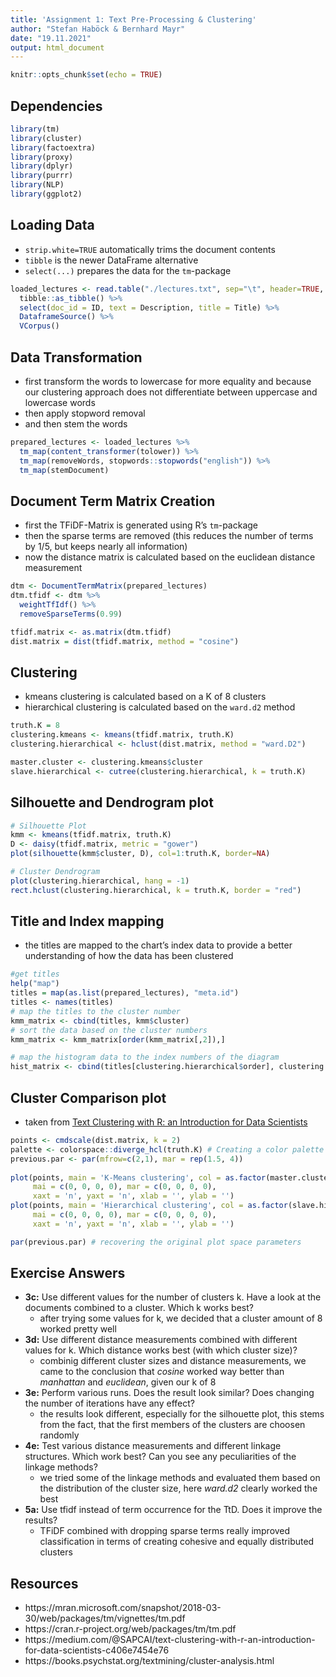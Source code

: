 ```yaml
---
title: 'Assignment 1: Text Pre-Processing & Clustering'
author: "Stefan Haböck & Bernhard Mayr"
date: "19.11.2021"
output: html_document
---
```


```r
knitr::opts_chunk$set(echo = TRUE)
```

## Dependencies
```r
library(tm)
library(cluster)
library(factoextra)
library(proxy)
library(dplyr)
library(purrr)
library(NLP)
library(ggplot2)
```

## Loading Data
- `strip.white=TRUE` automatically trims the document contents
- `tibble` is the newer DataFrame alternative
- `select(...)` prepares the data for the `tm`-package

```r
loaded_lectures <- read.table("./lectures.txt", sep="\t", header=TRUE, strip.white=TRUE) %>%
  tibble::as_tibble() %>%
  select(doc_id = ID, text = Description, title = Title) %>%
  DataframeSource() %>%
  VCorpus()
```

## Data Transformation
- first transform the words to lowercase for more equality and because our clustering approach does not differentiate between uppercase and lowercase words
- then apply stopword removal
- and then stem the words

```r
prepared_lectures <- loaded_lectures %>%
  tm_map(content_transformer(tolower)) %>%
  tm_map(removeWords, stopwords::stopwords("english")) %>%
  tm_map(stemDocument)
```

## Document Term Matrix Creation
- first the TFiDF-Matrix is generated using R's `tm`-package
- then the sparse terms are removed (this reduces the number of terms by 1/5, but keeps nearly all information)
- now the distance matrix is calculated based on the euclidean distance measurement

```r
dtm <- DocumentTermMatrix(prepared_lectures)
dtm.tfidf <- dtm %>%
  weightTfIdf() %>%
  removeSparseTerms(0.99)

tfidf.matrix <- as.matrix(dtm.tfidf)
dist.matrix = dist(tfidf.matrix, method = "cosine")
```

## Clustering
- kmeans clustering is calculated based on a K of 8 clusters
- hierarchical clustering is calculated based on the `ward.d2` method

```r
truth.K = 8
clustering.kmeans <- kmeans(tfidf.matrix, truth.K)
clustering.hierarchical <- hclust(dist.matrix, method = "ward.D2")

master.cluster <- clustering.kmeans$cluster 
slave.hierarchical <- cutree(clustering.hierarchical, k = truth.K)
```

## Silhouette and Dendrogram plot

```r
# Silhouette Plot
kmm <- kmeans(tfidf.matrix, truth.K)
D <- daisy(tfidf.matrix, metric = "gower")
plot(silhouette(kmm$cluster, D), col=1:truth.K, border=NA)

# Cluster Dendrogram
plot(clustering.hierarchical, hang = -1)
rect.hclust(clustering.hierarchical, k = truth.K, border = "red")
```

## Title and Index mapping
- the titles are mapped to the chart's index data to provide a better understanding of how the data has been clustered
```r
#get titles
help("map")
titles = map(as.list(prepared_lectures), "meta.id")
titles <- names(titles)
# map the titles to the cluster number
kmm_matrix <- cbind(titles, kmm$cluster)
# sort the data based on the cluster numbers
kmm_matrix <- kmm_matrix[order(kmm_matrix[,2]),]

# map the histogram data to the index numbers of the diagram
hist_matrix <- cbind(titles[clustering.hierarchical$order], clustering.hierarchical$order)
```

## Cluster Comparison plot
- taken from [Text Clustering with R: an Introduction for Data Scientists](https://medium.com/@SAPCAI/text-clustering-with-r-an-introduction-for-data-scientists-c406e7454e76)

```r
points <- cmdscale(dist.matrix, k = 2) 
palette <- colorspace::diverge_hcl(truth.K) # Creating a color palette 
previous.par <- par(mfrow=c(2,1), mar = rep(1.5, 4)) 
 
plot(points, main = 'K-Means clustering', col = as.factor(master.cluster), 
     mai = c(0, 0, 0, 0), mar = c(0, 0, 0, 0), 
     xaxt = 'n', yaxt = 'n', xlab = '', ylab = '') 
plot(points, main = 'Hierarchical clustering', col = as.factor(slave.hierarchical), 
     mai = c(0, 0, 0, 0), mar = c(0, 0, 0, 0),  
     xaxt = 'n', yaxt = 'n', xlab = '', ylab = '')

par(previous.par) # recovering the original plot space parameters
```

## Exercise Answers
- **3c:** Use different values for the number of clusters k. Have a look at the documents
combined to a cluster. Which k works best?
  - after trying some values for k, we decided that a cluster amount of 8 worked pretty well
- **3d:** Use different distance measurements combined with different values for k. Which
distance works best (with which cluster size)?
  - combinig different cluster sizes and distance measurements, we came to the conclusion that *cosine* worked way better than *manhattan* and *euclidean*, given our k of 8
- **3e:** Perform various runs. Does the result look similar? Does changing the number of
iterations have any effect?
  - the results look different, especially for the silhouette plot, this stems from the fact, that the first members of the clusters are choosen randomly
- **4e:** Test various distance measurements and different linkage structures. Which work
best? Can you see any peculiarities of the linkage methods?
  - we tried some of the linkage methods and evaluated them based on the distribution of the cluster size, here *ward.d2* clearly worked the best
- **5a:** Use tfidf instead of term occurrence for the TtD. Does it improve the results?
  - TFiDF combined with dropping sparse terms really improved classification in terms of creating cohesive and equally distributed clusters

## Resources
- https://mran.microsoft.com/snapshot/2018-03-30/web/packages/tm/vignettes/tm.pdf
- https://cran.r-project.org/web/packages/tm/tm.pdf
- https://medium.com/@SAPCAI/text-clustering-with-r-an-introduction-for-data-scientists-c406e7454e76
- https://books.psychstat.org/textmining/cluster-analysis.html